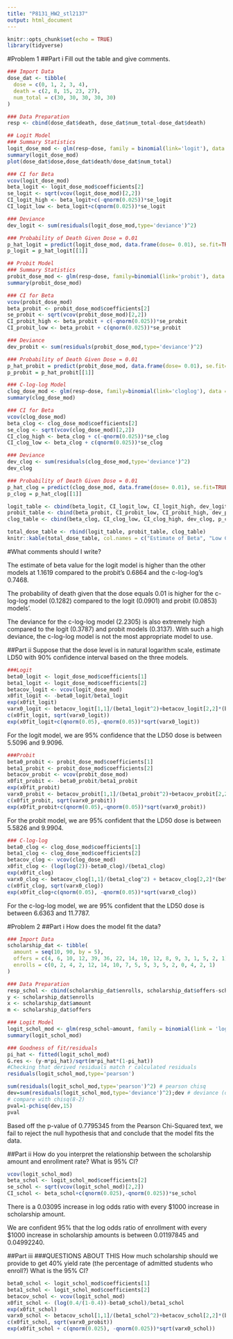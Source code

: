 ```yaml
---
title: "P8131_HW2_stl2137"
output: html_document
---
```


```r
knitr::opts_chunk$set(echo = TRUE)
library(tidyverse)
```

#Problem 1
##Part i
Fill out the table and give comments.
```r
### Import Data
dose_dat <- tibble(
  dose = c(0, 1, 2, 3, 4),
  death = c(2, 8, 15, 23, 27),
  num_total = c(30, 30, 30, 30, 30)
) 

### Data Preparation
resp <- cbind(dose_dat$death, dose_dat$num_total-dose_dat$death)
```

```r
## Logit Model
### Summary Statistics
logit_dose_mod <- glm(resp~dose, family = binomial(link='logit'), data = dose_dat)
summary(logit_dose_mod)
plot(dose_dat$dose,dose_dat$death/dose_dat$num_total)

### CI for Beta
vcov(logit_dose_mod)
beta_logit <- logit_dose_mod$coefficients[2]
se_logit <- sqrt(vcov(logit_dose_mod)[2,2])
CI_logit_high <- beta_logit+c(-qnorm(0.025))*se_logit
CI_logit_low <- beta_logit+c(qnorm(0.025))*se_logit

### Deviance 
dev_logit <- sum(residuals(logit_dose_mod,type='deviance')^2)

### Probability of Death Given Dose = 0.01
p_hat_logit = predict(logit_dose_mod, data.frame(dose= 0.01), se.fit=TRUE, type = 'response')
p_logit = p_hat_logit[[1]]
```

```r
## Probit Model
### Summary Statistics
probit_dose_mod <- glm(resp~dose, family=binomial(link='probit'), data = dose_dat)
summary(probit_dose_mod)

### CI for Beta
vcov(probit_dose_mod)
beta_probit <- probit_dose_mod$coefficients[2]
se_probit <- sqrt(vcov(probit_dose_mod)[2,2])
CI_probit_high <- beta_probit + c(-qnorm(0.025))*se_probit
CI_probit_low <- beta_probit + c(qnorm(0.025))*se_probit

### Deviance 
dev_probit <- sum(residuals(probit_dose_mod,type='deviance')^2)

### Probability of Death Given Dose = 0.01
p_hat_probit = predict(probit_dose_mod, data.frame(dose= 0.01), se.fit=TRUE, type = 'response')
p_probit = p_hat_probit[[1]]
```

```r
### C-log-log Model
clog_dose_mod <- glm(resp~dose, family=binomial(link='cloglog'), data = dose_dat)
summary(clog_dose_mod)

### CI for Beta
vcov(clog_dose_mod)
beta_clog <- clog_dose_mod$coefficients[2]
se_clog <- sqrt(vcov(clog_dose_mod)[2,2])
CI_clog_high <- beta_clog + c(-qnorm(0.025))*se_clog
CI_clog_low <- beta_clog + c(qnorm(0.025))*se_clog

### Deviance 
dev_clog <- sum(residuals(clog_dose_mod,type='deviance')^2)
dev_clog

### Probability of Death Given Dose = 0.01
p_hat_clog = predict(clog_dose_mod, data.frame(dose= 0.01), se.fit=TRUE, type = 'response')
p_clog = p_hat_clog[[1]]
```

```r
logit_table <- cbind(beta_logit, CI_logit_low, CI_logit_high, dev_logit, p_logit)
probit_table <- cbind(beta_probit, CI_probit_low, CI_probit_high, dev_probit, p_probit)
clog_table <- cbind(beta_clog, CI_clog_low, CI_clog_high, dev_clog, p_clog)

total_dose_table <- rbind(logit_table, probit_table, clog_table)
knitr::kable(total_dose_table, col.names = c("Estimate of Beta", "Low CI for Beta", "High CI for Beta", "Deviance", "Probability of Death Given Dose = 0.01"), row.names = c("logit", "probit", "c-log-log"), digits = 4)
```

#What comments should I write?

The estimate of beta value for the logit model is higher than the other models at 1.1619 compared to the probit's 0.6864 and the c-log-log's 0.7468. 

The probability of death given that the dose equals 0.01 is higher for the c-log-log model (0.1282) compared to the logit (0.0901) and probit (0.0853) models'.

The deviance for the c-log-log model (2.2305) is also extremely high compared to the logit (0.3787) and probit models (0.3137). With such a high deviance, the c-log-log model is not the most appropriate model to use. 

##Part ii
Suppose that the dose level is in natural logarithm scale, estimate LD50 with 90% confidence interval based on the three models.
```r
###Logit
beta0_logit <- logit_dose_mod$coefficients[1]
beta1_logit <- logit_dose_mod$coefficients[2]
betacov_logit <- vcov(logit_dose_mod)
x0fit_logit <- -beta0_logit/beta1_logit
exp(x0fit_logit)
varx0_logit <- betacov_logit[1,1]/(beta1_logit^2)+betacov_logit[2,2]*(beta0_logit^2)/(beta1_logit^4)-2*betacov_logit[1,2]*beta0_logit/(beta1_logit^3)
c(x0fit_logit, sqrt(varx0_logit))
exp(x0fit_logit+c(qnorm(0.05),-qnorm(0.05))*sqrt(varx0_logit))
```

For the logit model, we are 95% confidence that the LD50 dose is between 5.5096 and 9.9096.

```r
###Probit
beta0_probit <- probit_dose_mod$coefficients[1]
beta1_probit <- probit_dose_mod$coefficients[2]
betacov_probit <- vcov(probit_dose_mod)
x0fit_probit <- -beta0_probit/beta1_probit
exp(x0fit_probit)
varx0_probit <- betacov_probit[1,1]/(beta1_probit^2)+betacov_probit[2,2]*(beta0_probit^2)/(beta1_probit^4)-2*betacov_probit[1,2]*beta0_probit/(beta1_probit^3)
c(x0fit_probit, sqrt(varx0_probit))
exp(x0fit_probit+c(qnorm(0.05),-qnorm(0.05))*sqrt(varx0_probit))
```

For the probit model, we are 95% confident that the LD50 dose is between 5.5826 and 9.9904. 

```r
### C-log-log
beta0_clog <- clog_dose_mod$coefficients[1]
beta1_clog <- clog_dose_mod$coefficients[2]
betacov_clog <- vcov(clog_dose_mod)
x0fit_clog <- (log(log(2))-beta0_clog)/(beta1_clog)
exp(x0fit_clog)
varx0_clog <- betacov_clog[1,1]/(beta1_clog^2) + betacov_clog[2,2]*(beta0_clog^2)/(beta1_clog^4)-2*betacov_clog[1,2]*beta0_clog/(beta1_clog^3)
c(x0fit_clog, sqrt(varx0_clog))
exp(x0fit_clog+c(qnorm(0.05), -qnorm(0.05))*sqrt(varx0_clog))
```

For the c-log-log model, we are 95% confident that the LD50 dose is between 6.6363 and 11.7787.

#Problem 2
##Part i
How does the model fit the data?
```r
### Import Data
scholarship_dat <- tibble(
  amount = seq(10, 90, by = 5),
  offers = c(4, 6, 10, 12, 39, 36, 22, 14, 10, 12, 8, 9, 3, 1, 5, 2, 1),
  enrolls = c(0, 2, 4, 2, 12, 14, 10, 7, 5, 5, 3, 5, 2, 0, 4, 2, 1)
)

### Data Preparation
resp_schol <- cbind(scholarship_dat$enrolls, scholarship_dat$offers-scholarship_dat$enrolls)
y <- scholarship_dat$enrolls
x <- scholarship_dat$amount
m <- scholarship_dat$offers
```

```r
### Logit Model
logit_schol_mod <- glm(resp_schol~amount, family = binomial(link = 'logit'), data = scholarship_dat)
summary(logit_schol_mod)
```

```r
### Goodness of fit/residuals 
pi_hat <- fitted(logit_schol_mod)
G.res <- (y-m*pi_hat)/sqrt(m*pi_hat*(1-pi_hat))
#Checking that derived residuals match r calculated residuals
residuals(logit_schol_mod,type='pearson')

sum(residuals(logit_schol_mod,type='pearson')^2) # pearson chisq 
dev=sum(residuals(logit_schol_mod,type='deviance')^2);dev # deviance (or obtain from summary(glm_logit)) 
# compare with chisq(8-2)
pval=1-pchisq(dev,15)
pval 
```

Based off the p-value of 0.7795345 from the Pearson Chi-Squared text, we fail to reject the null hypothesis that and conclude that the model fits the data. 

##Part ii
How do you interpret the relationship between the scholarship amount and enrollment rate? What is 95% CI?
```r
vcov(logit_schol_mod)
beta_schol <- logit_schol_mod$coefficients[2]
se_schol <- sqrt(vcov(logit_schol_mod)[2,2])
CI_schol <- beta_schol+c(qnorm(0.025),-qnorm(0.025))*se_schol
```

There is a 0.03095 increase in log odds ratio with every $1000 increase in scholarship amount. 

We are confident 95% that the log odds ratio of enrollment with every $1000 increase in scholarship amounts is between 0.01197845 and 0.04992240. 

##Part iii
###QUESTIONS ABOUT THIS
How much scholarship should we provide to get 40% yield rate (the percentage of admitted students who enroll?) What is the 95% CI?
```r
beta0_schol <- logit_schol_mod$coefficients[1]
beta1_schol <- logit_schol_mod$coefficients[2]
betacov_schol <- vcov(logit_schol_mod)
x0fit_schol <- (log(0.4/(1-0.4))-beta0_schol)/beta1_schol
exp(x0fit_schol)
varx0_schol <- betacov_schol[1,1]/(beta1_schol^2)+betacov_schol[2,2]*(beta0_schol^2)/(beta1_schol^4)-2*betacov_schol[1,2]*beta0_schol/(beta1_schol^3)
c(x0fit_schol, sqrt(varx0_probit))
exp(x0fit_schol + c(qnorm(0.025), -qnorm(0.025))*sqrt(varx0_schol))

```

